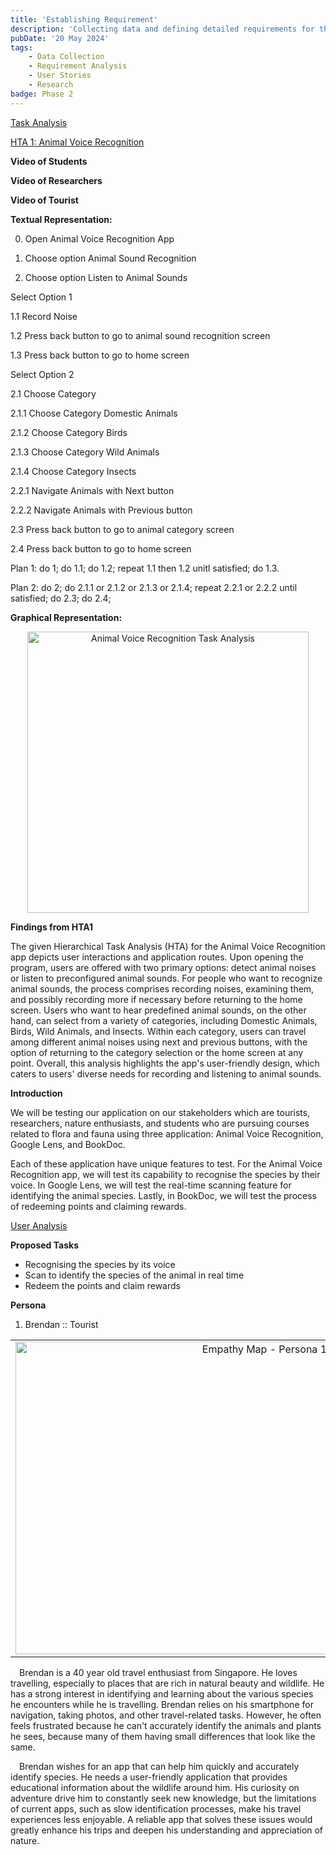 ```yaml
---
title: 'Establishing Requirement'
description: 'Collecting data and defining detailed requirements for the project.'
pubDate: '20 May 2024'
tags: 
    - Data Collection
    - Requirement Analysis
    - User Stories
    - Research
badge: Phase 2
---
```


<ins>Task Analysis</ins>

<ins>HTA 1: Animal Voice Recognition</ins>

**Video of Students**

**Video of Researchers**

**Video of Tourist**


**Textual Representation:**

0. Open Animal Voice Recognition App

1. Choose option Animal Sound Recognition
2. Choose option Listen to Animal Sounds

Select Option 1

1.1 Record Noise

1.2 Press back button to go to animal sound recognition screen

1.3 Press back button to go to home screen

Select Option 2

2.1 Choose Category

2.1.1 Choose Category Domestic Animals

2.1.2 Choose Category Birds

2.1.3 Choose Category Wild Animals

2.1.4 Choose Category Insects

2.2.1 Navigate Animals with Next button 

2.2.2 Navigate Animals with Previous button 

2.3 Press back button to go to animal category screen

2.4 Press back button to go to home screen

Plan 1: do 1; do 1.1; do 1.2; repeat 1.1 then 1.2 unitl satisfied; do 1.3.

Plan 2: do 2; do 2.1.1 or 2.1.2 or 2.1.3 or 2.1.4; repeat 2.2.1 or 2.2.2 until satisfied; do 2.3; do 2.4;

**Graphical Representation:**

<center><img src="/HTA1.png" alt="Animal Voice Recognition Task Analysis" width="450" class="rounded"/></center>

**Findings from HTA1**

The given Hierarchical Task Analysis (HTA) for the Animal Voice Recognition app depicts user interactions and application routes. Upon opening the program, users are offered with two primary options: detect animal noises or listen to preconfigured animal sounds. For people who want to recognize animal sounds, the process comprises recording noises, examining them, and possibly recording more if necessary before returning to the home screen. Users who want to hear predefined animal sounds, on the other hand, can select from a variety of categories, including Domestic Animals, Birds, Wild Animals, and Insects. Within each category, users can travel among different animal noises using next and previous buttons, with the option of returning to the category selection or the home screen at any point. Overall, this analysis highlights the app's user-friendly design, which caters to users' diverse needs for recording and listening to animal sounds.

**Introduction**

We will be testing our application on our stakeholders which are tourists, researchers, nature enthusiasts, and students who are pursuing courses related to flora and fauna using three application: Animal Voice Recognition, Google Lens, and BookDoc. 

Each of these application have unique features to test. For the Animal Voice Recognition app, we will test its capability to recognise the species by their voice.
In Google Lens, we will test the real-time scanning feature for identifying the animal species. 
Lastly, in BookDoc, we will test the process of redeeming points and claiming rewards. 






<ins>User Analysis</ins>

**Proposed Tasks**
- Recognising the species by its voice 
- Scan to identify the species of the animal in real time 
- Redeem the points and claim rewards

**Persona**

1. Brendan :: Tourist

<table>
  <tr>
    <td align="right"><img src="/EM_B.png" alt="Empathy Map - Persona 1" width="500" class="rounded"/></td>
    <td><img src="/B.png" alt="Persona 1" width="500" class="rounded"/></td>
  </tr>
</table>

&ensp;&ensp;Brendan is a 40 year old travel enthusiast from Singapore. 
He loves travelling, especially to places that are rich in natural beauty and wildlife. 
He has a strong interest in identifying and learning about the various species he encounters while he is travelling. 
Brendan relies on his smartphone for navigation, taking photos, and other travel-related tasks.
However, he often feels frustrated because he can't accurately identify the animals and plants he sees, because many of them having small differences that look like the same. 

&ensp;&ensp;Brendan wishes for an app that can help him quickly and accurately identify species. 
He needs a user-friendly application that provides educational information about the wildlife around him. 
His curiosity on adventure drive him to constantly seek new knowledge, 
but the limitations of current apps, such as slow identification processes, make his travel experiences less enjoyable. 
A reliable app that solves these issues would greatly enhance his trips and deepen his understanding and appreciation of nature.